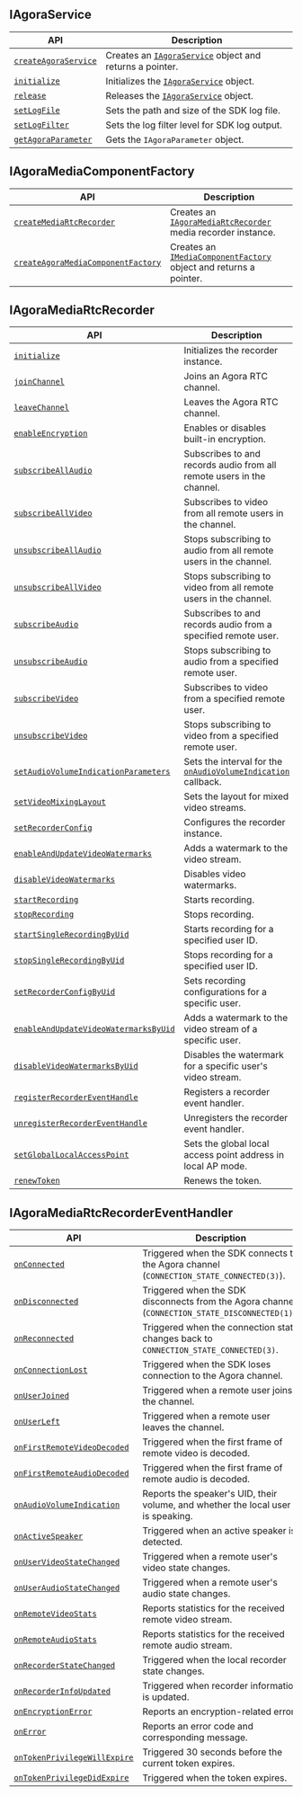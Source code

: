 ## IAgoraService

| API | Description |
|-----|-------------|
| [`createAgoraService`](agora-service#createagoraservice) | Creates an [`IAgoraService`](agora-service) object and returns a pointer. |
| [`initialize`](agora-service#initialize) | Initializes the [`IAgoraService`](agora-service) object. |
| [`release`](agora-service#release) | Releases the [`IAgoraService`](agora-service) object. |
| [`setLogFile`](agora-service#setlogfile) | Sets the path and size of the SDK log file. |
| [`setLogFilter`](agora-service#setlogfilter) | Sets the log filter level for SDK log output. |
| [`getAgoraParameter`](agora-service#getagoraparameter) | Gets the `IAgoraParameter` object. |

## IAgoraMediaComponentFactory

| API | Description |
|-----|-------------|
| [`createMediaRtcRecorder`](agora-media-component-factory#createmediartcrecorder) | Creates an [`IAgoraMediaRtcRecorder`](agora-media-rtc-recorder) media recorder instance. |
| [`createAgoraMediaComponentFactory`](agora-media-component-factory#createagoramediacomponentfactory) | Creates an [`IMediaComponentFactory`](agora-media-component-factory) object and returns a pointer. |

## IAgoraMediaRtcRecorder

| API | Description |
|-----|-------------|
| [`initialize`](agora-media-rtc-recorder#initialize) | Initializes the recorder instance. |
| [`joinChannel`](agora-media-rtc-recorder#joinchannel) | Joins an Agora RTC channel. |
| [`leaveChannel`](agora-media-rtc-recorder#leavechannel) | Leaves the Agora RTC channel. |
| [`enableEncryption`](agora-media-rtc-recorder#enableencryption) | Enables or disables built-in encryption. |
| [`subscribeAllAudio`](agora-media-rtc-recorder#subscribeallaudio) | Subscribes to and records audio from all remote users in the channel. |
| [`subscribeAllVideo`](agora-media-rtc-recorder#subscribeallvideo) | Subscribes to video from all remote users in the channel. |
| [`unsubscribeAllAudio`](agora-media-rtc-recorder#unsubscribeallaudio) | Stops subscribing to audio from all remote users in the channel. |
| [`unsubscribeAllVideo`](agora-media-rtc-recorder#unsubscribeallvideo) | Stops subscribing to video from all remote users in the channel. |
| [`subscribeAudio`](agora-media-rtc-recorder#subscribeaudio) | Subscribes to and records audio from a specified remote user. |
| [`unsubscribeAudio`](agora-media-rtc-recorder#unsubscribeaudio) | Stops subscribing to audio from a specified remote user. |
| [`subscribeVideo`](agora-media-rtc-recorder#subscribevideo) | Subscribes to video from a specified remote user. |
| [`unsubscribeVideo`](agora-media-rtc-recorder#unsubscribevideo) | Stops subscribing to video from a specified remote user. |
| [`setAudioVolumeIndicationParameters`](agora-media-rtc-recorder#setaudiovolumeindicationparameters) | Sets the interval for the [`onAudioVolumeIndication`](agora-media-rtc-recorder-eventhandler#onaudiovolumeindication) callback. |
| [`setVideoMixingLayout`](agora-media-rtc-recorder#setvideomixinglayout) | Sets the layout for mixed video streams. |
| [`setRecorderConfig`](agora-media-rtc-recorder#setrecorderconfig) | Configures the recorder instance. |
| [`enableAndUpdateVideoWatermarks`](agora-media-rtc-recorder#enableandupdatevideowatermarks) | Adds a watermark to the video stream. |
| [`disableVideoWatermarks`](agora-media-rtc-recorder#disablevideowatermarks) | Disables video watermarks. |
| [`startRecording`](agora-media-rtc-recorder#startrecording) | Starts recording. |
| [`stopRecording`](agora-media-rtc-recorder#stoprecording) | Stops recording. |
| [`startSingleRecordingByUid`](agora-media-rtc-recorder#startsinglerecordingbyuid) | Starts recording for a specified user ID. |
| [`stopSingleRecordingByUid`](agora-media-rtc-recorder#stopsinglerecordingbyuid) | Stops recording for a specified user ID. |
| [`setRecorderConfigByUid`](agora-media-rtc-recorder#setrecorderconfigbyuid) | Sets recording configurations for a specific user. |
| [`enableAndUpdateVideoWatermarksByUid`](agora-media-rtc-recorder#enableandupdatevideowatermarksbyuid) | Adds a watermark to the video stream of a specific user. |
| [`disableVideoWatermarksByUid`](agora-media-rtc-recorder#disablevideowatermarksbyuid) | Disables the watermark for a specific user's video stream. |
| [`registerRecorderEventHandle`](agora-media-rtc-recorder#registerrecordereventhandle) | Registers a recorder event handler. |
| [`unregisterRecorderEventHandle`](agora-media-rtc-recorder#unregisterrecordereventhandle) | Unregisters the recorder event handler. |
| [`setGlobalLocalAccessPoint`](agora-media-rtc-recorder#setgloballocalaccesspoint) | Sets the global local access point address in local AP mode. |
| [`renewToken`](agora-media-rtc-recorder#renewtoken) | Renews the token. |

## IAgoraMediaRtcRecorderEventHandler

| API | Description |
|-----|-------------|
| [`onConnected`](agora-media-rtc-recorder-eventhandler#onconnected) | Triggered when the SDK connects to the Agora channel (`CONNECTION_STATE_CONNECTED(3)`). |
| [`onDisconnected`](agora-media-rtc-recorder-eventhandler#ondisconnected) | Triggered when the SDK disconnects from the Agora channel (`CONNECTION_STATE_DISCONNECTED(1)`). |
| [`onReconnected`](agora-media-rtc-recorder-eventhandler#onreconnected) | Triggered when the connection state changes back to `CONNECTION_STATE_CONNECTED(3)`. |
| [`onConnectionLost`](agora-media-rtc-recorder-eventhandler#onconnectionlost) | Triggered when the SDK loses connection to the Agora channel. |
| [`onUserJoined`](agora-media-rtc-recorder-eventhandler#onuserjoined) | Triggered when a remote user joins the channel. |
| [`onUserLeft`](agora-media-rtc-recorder-eventhandler#onuserleft) | Triggered when a remote user leaves the channel. |
| [`onFirstRemoteVideoDecoded`](agora-media-rtc-recorder-eventhandler#onfirstremotevideodecoded) | Triggered when the first frame of remote video is decoded. |
| [`onFirstRemoteAudioDecoded`](agora-media-rtc-recorder-eventhandler#onfirstremoteaudiodecoded) | Triggered when the first frame of remote audio is decoded. |
| [`onAudioVolumeIndication`](agora-media-rtc-recorder-eventhandler#onaudiovolumeindication) | Reports the speaker's UID, their volume, and whether the local user is speaking. |
| [`onActiveSpeaker`](agora-media-rtc-recorder-eventhandler#onactivespeaker) | Triggered when an active speaker is detected. |
| [`onUserVideoStateChanged`](agora-media-rtc-recorder-eventhandler#onuservideostatechanged) | Triggered when a remote user's video state changes. |
| [`onUserAudioStateChanged`](agora-media-rtc-recorder-eventhandler#onuseraudiostatechanged) | Triggered when a remote user's audio state changes. |
| [`onRemoteVideoStats`](agora-media-rtc-recorder-eventhandler#onremotevideostats) | Reports statistics for the received remote video stream. |
| [`onRemoteAudioStats`](agora-media-rtc-recorder-eventhandler#onremoteaudiostats) | Reports statistics for the received remote audio stream. |
| [`onRecorderStateChanged`](agora-media-rtc-recorder-eventhandler#onrecorderstatechanged) | Triggered when the local recorder state changes. |
| [`onRecorderInfoUpdated`](agora-media-rtc-recorder-eventhandler#onrecorderinfoupdated) | Triggered when recorder information is updated. |
| [`onEncryptionError`](agora-media-rtc-recorder-eventhandler#onencryptionerror) | Reports an encryption-related error. |
| [`onError`](agora-media-rtc-recorder-eventhandler#onerror) | Reports an error code and corresponding message. |
| [`onTokenPrivilegeWillExpire`](agora-media-rtc-recorder-eventhandler#ontokenprivilegewillexpire) | Triggered 30 seconds before the current token expires. |
| [`onTokenPrivilegeDidExpire`](agora-media-rtc-recorder-eventhandler#ontokenprivilegedidexpire) | Triggered when the token expires. |

